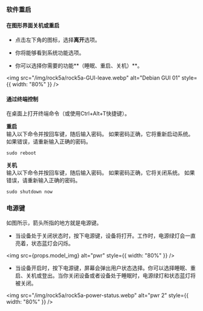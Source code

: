 
### 软件重启

#### 在图形界面关机或重启

- 点击左下角的图标，选择**离开**选项。

-  你将能够看到系统功能选项。

- 你可以选择你需要的功能**（睡眠、重启、关机）**。

<img src="/img/rock5a/rock5a-GUI-leave.webp" alt="Debian GUI 01" style={{ width: "80%" }} />

#### 通过终端控制

在桌面上打开终端命令（或使用Ctrl+Alt+T快捷键）。

**重启**  
输入以下命令并按回车键，随后输入密码。
如果密码正确，它将重新启动系统。
如果错误，请重新输入正确的密码。

```
sudo reboot
```

**关机**  
输入以下命令并按回车键，随后输入密码。
如果密码正确，它将关闭系统。
如果错误，请重新输入正确的密码。

```
sudo shutdown now
```

### 电源键

如图所示，箭头所指的地方就是电源键。

- 当设备处于关闭状态时，按下电源键，设备将打开。工作时，电源绿灯会一直亮着，状态蓝灯会闪烁。

<img src={props.model_img} alt="pwr" style={{ width: "80%" }} />

- 当设备开启时，按下电源键，屏幕会弹出用户状态选择。你可以选择睡眠、重启、关机或登出。当你关闭设备或者设备处于睡眠时，电源绿灯和状态蓝灯将被关闭。

<img src="/img/rock5a/rock5a-power-status.webp" alt="pwr 2" style={{ width: "80%" }} />
